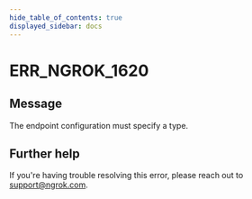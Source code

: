 ```yaml
---
hide_table_of_contents: true
displayed_sidebar: docs
---
```



# ERR_NGROK_1620

## Message

The endpoint configuration must specify a type.

<ErrorDetails error="err_ngrok_1620" />

## Further help

If you're having trouble resolving this error, please reach out to [support@ngrok.com](mailto:support@ngrok.com?subject=Help%20with%20ERR_NGROK_1620).
